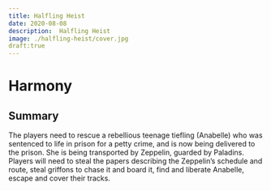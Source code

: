 ```yaml
---
title: Halfling Heist
date: 2020-08-08
description:  Halfling Heist
image: ./halfling-heist/cover.jpg
draft:true
---
```


# Harmony

## Summary
The players need to rescue a rebellious teenage tiefling (Anabelle) who was sentenced to life in prison for a petty crime, and is now being delivered to the prison. She is being transported by Zeppelin, guarded by Paladins. Players will need to steal the papers describing the Zeppelin’s schedule and route, steal griffons to chase it and board it, find and liberate Anabelle, escape and cover their tracks.
